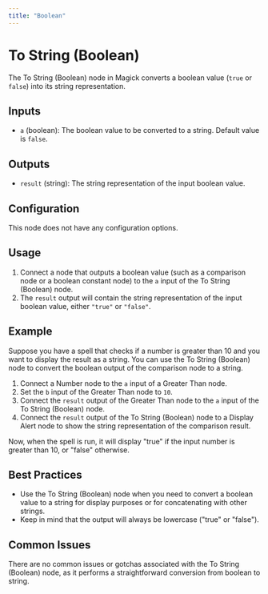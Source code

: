 ```yaml
---
title: "Boolean"
---
```


# To String (Boolean)

The To String (Boolean) node in Magick converts a boolean value (`true` or `false`) into its string representation.

## Inputs

- `a` (boolean): The boolean value to be converted to a string. Default value is `false`.

## Outputs

- `result` (string): The string representation of the input boolean value.

## Configuration

This node does not have any configuration options.

## Usage

1. Connect a node that outputs a boolean value (such as a comparison node or a boolean constant node) to the `a` input of the To String (Boolean) node.
2. The `result` output will contain the string representation of the input boolean value, either `"true"` or `"false"`.

## Example

Suppose you have a spell that checks if a number is greater than 10 and you want to display the result as a string. You can use the To String (Boolean) node to convert the boolean output of the comparison node to a string.

1. Connect a Number node to the `a` input of a Greater Than node.
2. Set the `b` input of the Greater Than node to `10`.
3. Connect the `result` output of the Greater Than node to the `a` input of the To String (Boolean) node.
4. Connect the `result` output of the To String (Boolean) node to a Display Alert node to show the string representation of the comparison result.

Now, when the spell is run, it will display "true" if the input number is greater than 10, or "false" otherwise.

## Best Practices

- Use the To String (Boolean) node when you need to convert a boolean value to a string for display purposes or for concatenating with other strings.
- Keep in mind that the output will always be lowercase ("true" or "false").

## Common Issues

There are no common issues or gotchas associated with the To String (Boolean) node, as it performs a straightforward conversion from boolean to string.